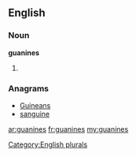 ==English==

===Noun===
'''guanines'''

# {{plural of|[[guanine]]}}

===Anagrams===
* [[Guineans#English|Guineans]]
* [[sanguine#English|sanguine]]

[[Category:English plurals]]

[[ar:guanines]]
[[fr:guanines]]
[[my:guanines]]